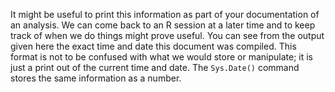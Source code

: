 It might be useful to print this information as part of your
documentation of an analysis. We can come back to an R session at a
later time and to keep track of when we do things might prove useful.
You can see from the output given here the exact time and date this
document was compiled. This format is not to be confused with what we
would store or manipulate; it is just a print out of the current time
and date. The `Sys.Date()` command stores the same information
as a number. 

